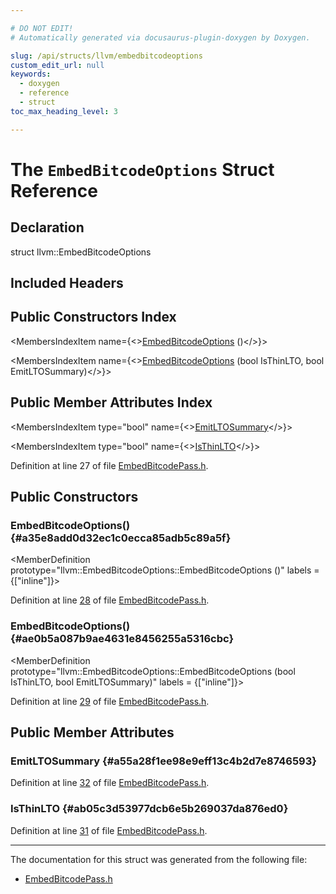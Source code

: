 ```yaml
---

# DO NOT EDIT!
# Automatically generated via docusaurus-plugin-doxygen by Doxygen.

slug: /api/structs/llvm/embedbitcodeoptions
custom_edit_url: null
keywords:
  - doxygen
  - reference
  - struct
toc_max_heading_level: 3

---
```





# The `EmbedBitcodeOptions` Struct Reference

<DoxygenPage pluginConfig={pluginConfig}>



## Declaration

<CodeBlock>struct llvm::EmbedBitcodeOptions</CodeBlock>

## Included Headers

<IncludesList>
<IncludesListItem
  filePath="llvm/Transforms/IPO/EmbedBitcodePass.h"
  permalink="/docs/api/files/include/include/llvm/include/llvm/transforms/include/llvm/transforms/ipo/embedbitcodepass-h"
  isLocal="true" />
</IncludesList>

## Public Constructors Index

<MembersIndex>

<MembersIndexItem
  name={<><a href="#a35e8add0d32ec1c0ecca85adb5c89a5f">EmbedBitcodeOptions</a> ()</>}>
</MembersIndexItem>

<MembersIndexItem
  name={<><a href="#ae0b5a087b9ae4631e8456255a5316cbc">EmbedBitcodeOptions</a> (bool IsThinLTO, bool EmitLTOSummary)</>}>
</MembersIndexItem>

</MembersIndex>

## Public Member Attributes Index

<MembersIndex>

<MembersIndexItem
  type="bool"
  name={<><a href="#a55a28f1ee98e9eff13c4b2d7e8746593">EmitLTOSummary</a></>}>
</MembersIndexItem>

<MembersIndexItem
  type="bool"
  name={<><a href="#ab05c3d53977dcb6e5b269037da876ed0">IsThinLTO</a></>}>
</MembersIndexItem>

</MembersIndex>


Definition at line 27 of file <a href="/docs/api/files/include/include/llvm/include/llvm/transforms/include/llvm/transforms/ipo/embedbitcodepass-h">EmbedBitcodePass.h</a>.

<SectionDefinition>

## Public Constructors

### EmbedBitcodeOptions() {#a35e8add0d32ec1c0ecca85adb5c89a5f}

<MemberDefinition
  prototype="llvm::EmbedBitcodeOptions::EmbedBitcodeOptions ()"
  labels = {["inline"]}>

Definition at line <a href="/docs/api/files/include/include/llvm/include/llvm/transforms/include/llvm/transforms/ipo/embedbitcodepass-h/#l00028">28</a> of file <a href="/docs/api/files/include/include/llvm/include/llvm/transforms/include/llvm/transforms/ipo/embedbitcodepass-h">EmbedBitcodePass.h</a>.
</MemberDefinition>

### EmbedBitcodeOptions() {#ae0b5a087b9ae4631e8456255a5316cbc}

<MemberDefinition
  prototype="llvm::EmbedBitcodeOptions::EmbedBitcodeOptions (bool IsThinLTO, bool EmitLTOSummary)"
  labels = {["inline"]}>

Definition at line <a href="/docs/api/files/include/include/llvm/include/llvm/transforms/include/llvm/transforms/ipo/embedbitcodepass-h/#l00029">29</a> of file <a href="/docs/api/files/include/include/llvm/include/llvm/transforms/include/llvm/transforms/ipo/embedbitcodepass-h">EmbedBitcodePass.h</a>.
</MemberDefinition>

</SectionDefinition>

<SectionDefinition>

## Public Member Attributes

### EmitLTOSummary {#a55a28f1ee98e9eff13c4b2d7e8746593}

<MemberDefinition
  prototype="bool llvm::EmbedBitcodeOptions::EmitLTOSummary">

Definition at line <a href="/docs/api/files/include/include/llvm/include/llvm/transforms/include/llvm/transforms/ipo/embedbitcodepass-h/#l00032">32</a> of file <a href="/docs/api/files/include/include/llvm/include/llvm/transforms/include/llvm/transforms/ipo/embedbitcodepass-h">EmbedBitcodePass.h</a>.
</MemberDefinition>

### IsThinLTO {#ab05c3d53977dcb6e5b269037da876ed0}

<MemberDefinition
  prototype="bool llvm::EmbedBitcodeOptions::IsThinLTO">

Definition at line <a href="/docs/api/files/include/include/llvm/include/llvm/transforms/include/llvm/transforms/ipo/embedbitcodepass-h/#l00031">31</a> of file <a href="/docs/api/files/include/include/llvm/include/llvm/transforms/include/llvm/transforms/ipo/embedbitcodepass-h">EmbedBitcodePass.h</a>.
</MemberDefinition>

</SectionDefinition>

<hr/>

The documentation for this struct was generated from the following file:

<ul>
<li><a href="/docs/api/files/include/include/llvm/include/llvm/transforms/include/llvm/transforms/ipo/embedbitcodepass-h">EmbedBitcodePass.h</a></li>
</ul>

</DoxygenPage>
